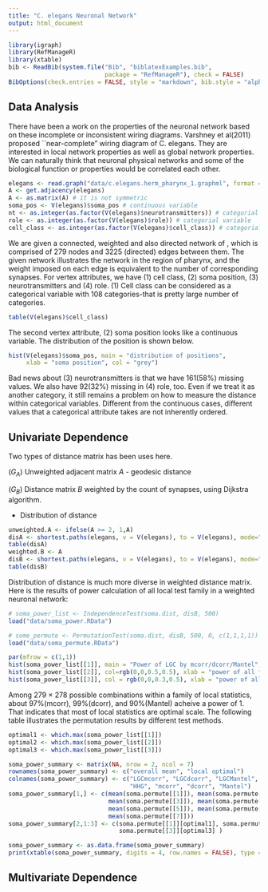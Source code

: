 ```yaml
---
title: "C. elegans Neuronal Network"
output: html_document
---
```


```r
library(igraph)
library(RefManageR)
library(xtable)
bib <- ReadBib(system.file("Bib", "biblatexExamples.bib", 
                           package = "RefManageR"), check = FALSE)
BibOptions(check.entries = FALSE, style = "markdown", bib.style = "alphabetic", cite.style = 'alphabetic')
```


## Data Analysis

  There have been a work on the properties of the neuronal network based on these incomplete or inconsistent wiring diagrams. Varshney et al(2011) proposed ``near-complete" wiring diagram of C. elegans. They are interested in local network properties as well as global network properties. We can naturally think that neuronal physical networks and some of the biological function or properties would be correlated each other.  

```r
elegans <- read.graph("data/c.elegans.herm_pharynx_1.graphml", format = "graphml")
A <- get.adjacency(elegans)
A <- as.matrix(A) # it is not symmetric
soma_pos <- V(elegans)$soma_pos # continuous variable
nt <- as.integer(as.factor(V(elegans)$neurotransmitters)) # categorial variable
role <- as.integer(as.factor(V(elegans)$role)) # categorial variable
cell_class <- as.integer(as.factor(V(elegans)$cell_class)) # categorial variable
```
  
  We are given a connected, weighted and also directed network of \textit{C. elegans}, which is comprised of 279 nodes and 3225 (directed) edges between them. The given network illustrates the network in the region of pharynx, and the weight imposed on each edge is equivalent to the number of corresponding synapses. For vertex attributes, we have (1) \textbf{X_{1}} cell class, (2) \textbf{X_{2}} soma position, (3) \textbf{X_{3}} neurotransmitters and (4) \textbf{X_{4}} role. (1) Cell class can be considered as a categorical variable with 108 categories-that is pretty large number of categories.

```r
table(V(elegans)$cell_class)
```
  
The second vertex attribute, (2) soma position looks like a continuous variable. The distribution of the position is shown below.

```r
hist(V(elegans)$soma_pos, main = "distribution of positions", 
     xlab = "soma position", col = "grey")
```
  
Bad news about (3) neurotransmitters is that we have 161(58$\%$) missing values. We also have 92(32$\%$) missing in (4) role, too. Even if we treat it as another category, it still remains a problem on how to measure the distance within categorical variables. Different from the continuous cases, different values that a categorical attribute takes are not inherently ordered.



## Univariate Dependence

  Two types of distance matrix has been uses here.
  
($G_{A}$) Unweighted adjacent matrix $A$ - geodesic distance 

($G_{B}$) Distance matrix $B$ weighted by the count of synapses, using Dijkstra algorithm.

  - Distribution of distance 

```r
unweighted.A <- ifelse(A >= 2, 1,A)
disA <- shortest.paths(elegans, v = V(elegans), to = V(elegans), mode="all", weights = NA, algorithm = "unweighted")
table(disA)
weighted.B <- A
disB <- shortest.paths(elegans, v = V(elegans), to = V(elegans), mode="all", weights = NULL, algorithm = "dijkstra")
table(disB)
```
  
Distribution of distance is much more diverse in weighted distance matrix. Here is the results of power calculation of all local test family in a weighted neuronal network:

```r
# soma_power_list <- IndependenceTest(soma.dist, disB, 500)
load("data/soma_power.RData")
```


```r
# some_permute <- PermutationTest(soma.dist, disB, 500, 0, c(1,1,1,1))
load("data/soma_permute.RData")
```


```r
par(mfrow = c(1,1))
hist(soma_power_list[[1]], main = "Power of LGC by mcorr/dcorr/Mantel", col=rgb(0,0,1,0.5), xlab = "power of all family")
hist(soma_power_list[[2]], col=rgb(0,0,0.5,0.5), xlab = "power of all family", add = T)
hist(soma_power_list[[3]], col = rgb(0,0,0.3,0.5), xlab = "power of all family", add = T)
```

Among 279 $\times$ 278 possible combinations within a family of local statistics, about 97$\%$(mcorr), 99$\%$(dcorr), and 90$\%$(Mantel) acheive a power of 1. That indicates that most of local statistics are optimal scale. The following table illustrates the permutation results by different test methods. 

```r

optimal1 <- which.max(soma_power_list[[1]])
optimal2 <- which.max(soma_power_list[[2]])
optimal3 <- which.max(soma_power_list[[3]])

soma_power_summary <- matrix(NA, nrow = 2, ncol = 7)
rownames(soma_power_summary) <- c("overall mean", "local optimal")
colnames(soma_power_summary) <- c("LGCmcorr", "LGCdcorr", "LGCMantel",
                                  "HHG", "mcorr", "dcorr", "Mantel")
soma_power_summary[1,] <- c(mean(soma.permute[[1]]), mean(soma.permute[[2]]),
                            mean(soma.permute[[3]]), mean(soma.permute[[4]]),
                            mean(soma.permute[[5]]), mean(soma.permute[[6]]),
                            mean(soma.permute[[7]]))
soma_power_summary[2,1:3] <- c(soma.permute[[1]][optimal1], soma.permute[[2]][optimal2],
                               soma.permute[[3]][optimal3] )

soma_power_summary <- as.data.frame(soma_power_summary)
print(xtable(soma_power_summary, digits = 4, row.names = FALSE), type = "html", comment = F)
```





## Multivariate Dependence 



